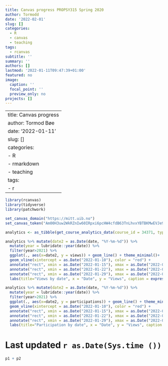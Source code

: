 ```yaml
---
title: Canvas progress PROPSY315 Spring 2020
author: Tormodd
date: '2022-02-01'
slug: []
categories:
  - R
  - canvas
  - teaching
tags:
  - rcanvas
subtitle: ''
summary: ''
authors: []
lastmod: '2022-01-11T09:47:39+01:00'
featured: no
image:
  caption: ''
  focal_point: ''
  preview_only: no
projects: []
---
```


---
title: Canvas progress
author: Tormod Bøe
date: '2022-01-11'
slug: []
categories:
  - R
  - rmarkdown
  - teaching
tags:
  - r
---
```r
library(rcanvas)
library(tidyverse)
library(patchwork)

set_canvas_domain("https://mitt.uib.no")
set_canvas_token("Am00H3uw2WkRZnIw60IRpxi6pcHW4cfdB63TnLhvxYBTBKMwEVJe9CmUNUzxZ7nj")
```


```r
analytics <- as_tibble(get_course_analytics_data(course_id = 34371, type = "activity"))

analytics %>% mutate(date2 = as.Date(date, "%Y-%m-%d")) %>% 
  mutate(year = lubridate::year(date)) %>% 
  filter(year>2021) %>% 
  ggplot(., aes(x=date2, y = views)) + geom_line() + theme_minimal()+ 
  geom_vline(xintercept = as.Date("2022-01-10"), color = "red") +
  annotate("rect", xmin = as.Date("2022-01-15"), xmax = as.Date("2022-01-16"), ymin = 0, ymax = 3500, fill = "red", alpha = .20) +
  annotate("rect", xmin = as.Date("2022-01-22"), xmax = as.Date("2022-01-23"), ymin = 0, ymax = 3500, fill = "red", alpha = .20) +
  annotate("rect", xmin = as.Date("2022-01-29"), xmax = as.Date("2022-01-30"), ymin = 0, ymax = 3500, fill = "red", alpha = .20) +
  labs(title="Views by date", x = "Date", y = "Views", caption = expression(paste(bold("Note. "), "Weekends highlighted with red colour.\n Red vertical line indicates semesterstart")))-> p1

analytics %>% mutate(date2 = as.Date(date, "%Y-%m-%d")) %>% 
  mutate(year = lubridate::year(date)) %>% 
  filter(year>2021) %>% 
  ggplot(., aes(x=date2, y = participations)) + geom_line() + theme_minimal()+ 
  geom_vline(xintercept = as.Date("2022-01-10"), color = "red") +
  annotate("rect", xmin = as.Date("2022-01-15"), xmax = as.Date("2022-01-16"), ymin = 0, ymax = 100, fill = "red", alpha = .20) +
  annotate("rect", xmin = as.Date("2022-01-22"), xmax = as.Date("2022-01-23"), ymin = 0, ymax = 100, fill = "red", alpha = .20) +
  annotate("rect", xmin = as.Date("2022-01-29"), xmax = as.Date("2022-01-30"), ymin = 0, ymax = 100, fill = "red", alpha = .20) +
  labs(title="Participation by date", x = "Date", y = "Views", caption = expression(paste(bold("Note. "), "Weekends highlighted with red colour. \n Red vertical line indicates semesterstart"))) -> p2 
```

# Last updated `r as.Date(Sys.time ())`

```r
p1 + p2
```
